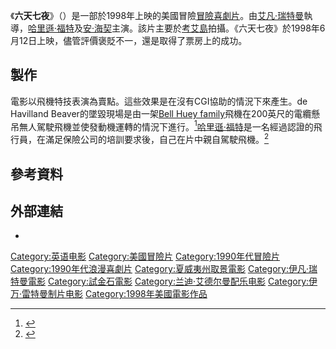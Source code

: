 {{noteTA
|G1=Show
|G2=Movie
}}
{{Infobox film
| name           = 六天七夜
| original_name = {{lang|en|''Six Days, Seven Nights''}}
| image          = <!-- 檔案不存在 File:Six days seven nights.jpg ，可從英文維基百科取得 -->
| caption        = 電影海報
| director       = [[艾凡·瑞特曼|艾凡·瑞特曼]]
| producer       = {{Plainlist| 
* 艾凡·瑞特曼            
* [[羅傑·拜亞倫|羅傑·拜亞倫]]
}}
| writer         = 邁克爾·白朗寧
| starring       = {{Plainlist|
* [[哈里遜·福特|哈里遜·福特]]
* [[安·海契|安·海契]]
* [[大卫·史威默|大卫·史威默]]
* [[特穆拉·莫里森|特穆拉·莫里森]]
}}
| music          = {{Plainlist| 
* [[藍迪·埃德爾曼|藍迪·埃德爾曼]]           
* [[泰基·馬哈_(音樂家)|泰基·馬哈]]
}}
| cinematography = [[麥可·查普曼_(攝影指導)|Michael Chapman]]
| editing        = {{Plainlist|  
* [[溫迪·格里妮·布里克蒙特|溫迪·格里妮·布里克蒙特]] 
* [[謝爾頓·凱恩|謝爾頓·凱恩]]
}}
| studio         = {{Plainlist| 
* [[试金石影业|试金石影业]] 
* [[Caravan_Pictures|Caravan Pictures]]     
* [[艾凡·瑞特曼|Northern Lights Entertainment]]
* [[羅傑·拜亞倫|Roger Birnbaum Productions]]
}}
| distributor    = [[華特迪士尼工作室電影|博偉發行公司]]
| released       = {{Film date|1998|6|12|美國}}
| runtime        = 98分鐘
| country        = 美國
| language       = 英語
| budget         = 7000萬美元
| gross          = 1.64億美元
| cn_name        = 六天七夜
| hk_name        = 六日狂奔七夜情
| tw_name        = 六天七夜
}}
《'''六天七夜'''》（{{lang-en|''Six Days, Seven Nights''}}）是一部於1998年上映的美國冒險[[冒險片|冒險]][[喜劇片|喜劇片]]。由[[艾凡·瑞特曼|艾凡·瑞特曼]]執導，[[哈里遜·福特|哈里遜·福特]]及[[安·海契|安·海契]]主演。該片主要於[[考艾島|考艾島]]拍攝。《六天七夜》於1998年6月12日上映，儘管評價褒貶不一，還是取得了票房上的成功。

== 製作 ==
電影以飛機特技表演為賣點。這些效果是在沒有CGI協助的情況下來產生。de Havilland Beaver的墜毀現場是由一架[[Bell_Huey_family|Bell Huey family]]飛機在200英尺的電纜懸吊無人駕駛飛機並使發動機運轉的情況下進行。<ref>{{cite journal|magazine=AOPA Pilot|date=April 2014|title=Steve Stafford|page=112|author=Barry Shiff}}</ref>[[哈里遜·福特|哈里遜·福特]]是一名經過認證的飛行員，在滿足保險公司的培訓要求後，自己在片中親自駕駛飛機。<ref>{{cite video|title=HARRISON FORD: Just Another Pilot|url=https://www.youtube.com/watch?v=QsgiEubacT0|access-date=2020-09-07|archive-date=2020-11-06|archive-url=https://web.archive.org/web/20201106232421/https://www.youtube.com/watch?v=QsgiEubacT0|dead-url=no}}</ref>

== 參考資料 ==
{{reflist|30em}}

== 外部連結 ==
* {{IMDb title|tt0120828}}

{{Ivan Reitman}}
{{DEFAULTSORT:Six Days, Seven Nights}}
[[Category:英语电影|Category:英语电影]]
[[Category:美國冒險片|Category:美國冒險片]]
[[Category:1990年代冒險片|Category:1990年代冒險片]]
[[Category:1990年代浪漫喜劇片|Category:1990年代浪漫喜劇片]]
[[Category:夏威夷州取景電影|Category:夏威夷州取景電影]]
[[Category:伊凡·瑞特曼電影|Category:伊凡·瑞特曼電影]]
[[Category:試金石電影|Category:試金石電影]]
[[Category:兰迪·艾德尔曼配乐电影|Category:兰迪·艾德尔曼配乐电影]]
[[Category:伊万·雷特曼制片电影|Category:伊万·雷特曼制片电影]]
[[Category:1998年美國電影作品|Category:1998年美國電影作品]]